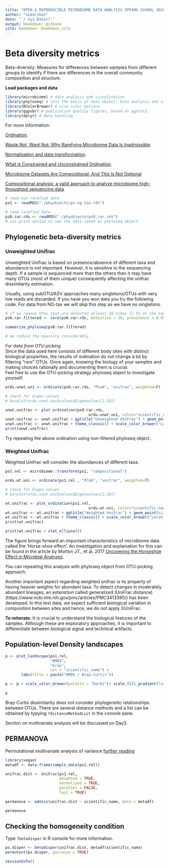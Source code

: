 ---
title: "OPEN & REPRODUCIBLE MICROBIOME DATA ANALYSIS SPRING SCHOOL 2018"
author: "Sudarshan"
date: "`r Sys.Date()`"
output: bookdown::gitbook
site: bookdown::bookdown_site
---

# Beta diversity metrics  

Beta-diversity: Measures for differences between samples from different groups to identify if there are differences in the overall community composition and structure.   

**Load packages and data**  

```{r, warning=FALSE, message=FALSE}

library(microbiome) # data analysis and visualisation
library(phyloseq) # also the basis of data object. Data analysis and visualisation
library(RColorBrewer) # nice color options
library(ggpubr) # publication quality figures, based on ggplot2
library(dplyr) # data handling  

```


For more information:

[Ordination](http://ordination.okstate.edu/overview.htm).  

[Waste Not, Want Not: Why Rarefying Microbiome Data Is Inadmissible](http://journals.plos.org/ploscompbiol/article?id=10.1371/journal.pcbi.1003531).  

[Normalisation and data transformation](https://microbiomejournal.biomedcentral.com/articles/10.1186/s40168-017-0237-y).  

[What is Constrained and Unconstrained Ordination](http://www.davidzeleny.net/anadat-r/doku.php/en:ordination).  

[Microbiome Datasets Are Compositional: And This Is Not Optional](https://www.frontiersin.org/articles/10.3389/fmicb.2017.02224/full)  

[Compositional analysis: a valid approach to analyze microbiome high-throughput sequencing data](http://www.nrcresearchpress.com/doi/full/10.1139/cjm-2015-0821#.WvIJZIiFM2w)  


```{r}

# read non rarefied data
ps1 <- readRDS("./phyobjects/ps.ng.tax.rds")

# read rarefied data
ps0.rar.rds <- readRDS("./phyobjects/ps0.rar.rds")
# use print option to see the data saved as phyloseq object.

```

## Phylogenetic beta-diversity metrics  

### Unweighted Unifrac  

Unweighted Unifrac is based on presence/absence of different taxa and abundance is not important. However, it is sensitive to the sequencing depth. If a sample is sequenced more than the others then it may have many OTUs (most of them unique) consequently affecting the unifrac dissimilarity estimation.  

Usually, using subOTU/ASV approaches many singletons/OTUs with very low reads are discarded. If you have you won data you try the following code. For data from NG-tax we will skip this step as we have no singletons.    

```{r, eval=FALSE}
# if we remove OTUs that are detected atleast 10 times in 5% of the samples
ps0.rar.filtered <- core(ps0.rar.rds, detection = 10, prevalence = 0.05)

summarize_phyloseq(ps0.rar.filtered)

# we reduce the sparsity considerably. 

```

*For data from OTU picking*  
Since the data used here consists of different body sites with distinct biological properties, the results of ordination do not change a lot by filtering "rare" OTUs. Once again, knowing the biology of your samples and making choices rationally and documenting them is crucial.  
Feel free to use the OTU-picking strategy phyloseq object to investigate yourself.  

```{r}

ordu.unwt.uni <- ordinate(ps0.rar.rds, "PCoA", "unifrac", weighted=F)

# check for Eigen values 
# barplot(ordu.unwt.uni$values$Eigenvalues[1:10])

unwt.unifrac <- plot_ordination(ps0.rar.rds, 
                                     ordu.unwt.uni, color="scientific_name") 
unwt.unifrac <- unwt.unifrac + ggtitle("Unweighted UniFrac") + geom_point(size = 2)
unwt.unifrac <- unwt.unifrac + theme_classic() + scale_color_brewer("Location", palette = "Set2")
print(unwt.unifrac)

```

Try repeating the above ordination using non-filtered phyloseq object.  

### Weighted Unifrac  

Weighted Unifrac will consider the abundances of different taxa.  

```{r}

ps1.rel <- microbiome::transform(ps1, "compositional")

ordu.wt.uni <- ordinate(ps1.rel , "PCoA", "unifrac", weighted=T)

# check for Eigen values 
# barplot(ordu.unwt.uni$values$Eigenvalues[1:10])

wt.unifrac <- plot_ordination(ps1.rel, 
                                     ordu.wt.uni, color="scientific_name") 
wt.unifrac <- wt.unifrac + ggtitle("Weighted UniFrac") + geom_point(size = 2)
wt.unifrac <- wt.unifrac + theme_classic() + scale_color_brewer("Location", palette = "Set2")
print(wt.unifrac)

print(wt.unifrac + stat_ellipse())

```

The figure brings forward an important characteristics of microbiome data called the 'Horse-shoe effect'. An investigation and explaination for this can be found in the article by Morton JT., et al. 2017 [Uncovering the Horseshoe Effect in Microbial Analyses](http://msystems.asm.org/content/2/1/e00166-16).   

You can repeating this analysis with phyloseq object from OTU-picking approach. 

Another important aspect regarding weighted unifrac is its property of having heavier weights for abundant taxa. To detect changes in moderately abundant lineages, an extenstion called generalized (UniFrac distance)(https://www.ncbi.nlm.nih.gov/pmc/articles/PMC3413390/) has been developed. In this test data, we expect sufficient biological variation in composition between sites and hence, we do not apply GUniFrac.  

**To reiterate:** It is crucial to understand the biological features of the samples. Although these are exploratory approaches, it is important to differentiate between biological signal and technical artifacts.  

## Population-level Density landscapes    

```{r}

p <- plot_landscape(ps1.rel, 
                    "NMDS", 
                    "bray", 
                    col = "scientific_name") +
       labs(title = paste("NMDS / Bray-Curtis"))   

p <- p + scale_color_brewer(palette = "Dark2")+ scale_fill_gradient(low = "#e0ecf4", high = "#6e016b") 

p 
```

Bray-Curtis dissimilarity does not consider phylogenetic relationships between OTUs. There are several distance methods and a list can be obtained by typying `?distanceMethodList` in the console pane.   

Section on multivariate analysis will be discussed on Day3.  

## PERMANOVA  

Permutational multivariate analysis of variance [further reading](https://onlinelibrary.wiley.com/doi/10.1002/9781118445112.stat07841)  

```{r}
library(vegan)
metadf <- data.frame(sample_data(ps1.rel))

unifrac.dist <- UniFrac(ps1.rel, 
                        weighted = TRUE, 
                        normalized = TRUE,  
                        parallel = FALSE, 
                        fast = TRUE)

permanova <- adonis(unifrac.dist ~ scientific_name, data = metadf)

permanova

```

## Checking the homogeneity condition  

Type `?betadisper` in R console for more information.  

```{r}

ps.disper <- betadisper(unifrac.dist, metadf$scientific_name)
permutest(ps.disper, pairwise = TRUE)

```



```{r}

sessionInfo()

```





